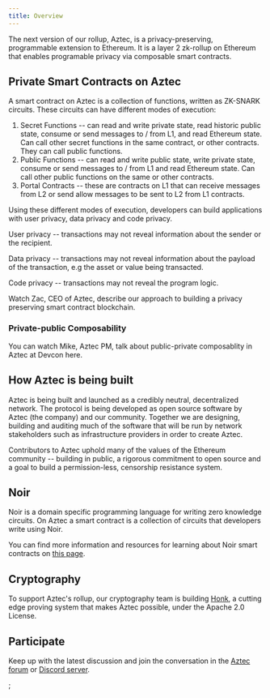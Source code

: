 ```yaml
---
title: Overview
---
```



The next version of our rollup, Aztec, is a privacy-preserving, programmable extension to Ethereum. It is a layer 2 zk-rollup on Ethereum that enables programable privacy via composable smart contracts.

## Private Smart Contracts on Aztec

A smart contract on Aztec is a collection of functions, written as ZK-SNARK circuits. These circuits can have different modes of execution:

1. Secret Functions -- can read and write private state, read historic public state, consume or send messages to / from L1, and read Ethereum state. Can call other secret functions in the same contract, or other contracts. They can call public functions.
2. Public Functions -- can read and write public state, write private state, consume or send messages to / from L1 and read Ethereum state. Can call other public functions on the same or other contracts.
3. Portal Contracts -- these are contracts on L1 that can receive messages from L2 or send allow messages to be sent to L2 from L1 contracts.

Using these different modes of execution, developers can build applications with user privacy, data privacy and code privacy.

User privacy -- transactions may not reveal information about the sender or the recipient.

Data privacy -- transactions may not reveal information about the payload of the transaction, e.g the asset or value being transacted.

Code privacy -- transactions may not reveal the program logic.

Watch Zac, CEO of Aztec, describe our approach to building a privacy preserving smart contract blockchain.

<ReactPlayer
  controls
  light
  width="100%"
  url="https://www.youtube.com/watch?v=09nDPDN1ORA"
/>

### Private-public Composability

You can watch Mike, Aztec PM, talk about public-private composablity in Aztec at Devcon here.

<ReactPlayer
  controls
  light
  width="100%"
  url="https://www.youtube.com/watch?v=7Oc0tjdbi70&t=17723s"
/>

## How Aztec is being built

Aztec is being built and launched as a credibly neutral, decentralized network. The protocol is being developed as open source software by Aztec (the company) and our community. Together we are designing, building and auditing much of the software that will be run by network stakeholders such as infrastructure providers in order to create Aztec.

Contributors to Aztec uphold many of the values of the Ethereum community -- building in public, a rigorous commitment to open source and a goal to build a permission-less, censorship resistance system.

## Noir

Noir is a domain specific programming language for writing zero knowledge circuits. On Aztec a smart contract is a collection of circuits that developers write using Noir.

You can find more information and resources for learning about Noir smart contracts on [this page](../dev_docs/getting_started/noir_contracts.md).

## Cryptography

To support Aztec's rollup, our cryptography team is building [Honk](https://github.com/AztecProtocol/barretenberg/tree/master/cpp/src/barretenberg/honk), a cutting edge proving system that makes Aztec possible, under the Apache 2.0 License.

## Participate

Keep up with the latest discussion and join the conversation in the [Aztec forum](https://discourse.aztec.network) or [Discord server](https://discord.gg/DgWG2DBMyB).

<Disclaimer />;
